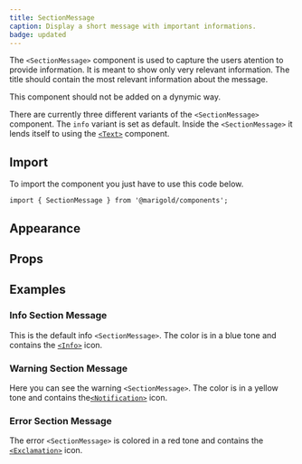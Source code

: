 ```yaml
---
title: SectionMessage
caption: Display a short message with important informations.
badge: updated
---
```


The `<SectionMessage>` component is used to capture the users atention to provide information. It is meant to show only very relevant information. The title should contain the most relevant information about the message.

This component should not be added on a dynymic way.

There are currently three different variants of the `<SectionMessage>` component. The `info` variant is set as default. Inside the `<SectionMessage>` it lends itself to using the [`<Text>`](/componentss/text/) component.

## Import

To import the component you just have to use this code below.

```tsx
import { SectionMessage } from '@marigold/components';
```

## Appearance

<AppearanceTable component={title} />

## Props

<PropsTable componentFile="SectionMessage.tsx" />

## Examples

### Info Section Message

This is the default info `<SectionMessage>`. The color is in a blue tone and contains the [`<Info>`](/concepts/icons/#info) icon.

<ComponentDemo file="./section-message-info.demo.tsx" />

### Warning Section Message

Here you can see the warning `<SectionMessage>`. The color is in a yellow tone and contains the[`<Notification>`](/concepts/icons/#info) icon.

<ComponentDemo file="./section-message-warn.demo.tsx" />

### Error Section Message

The error `<SectionMessage>` is colored in a red tone and contains the [`<Exclamation>`](/concepts/icons/#info) icon.

<ComponentDemo file="./section-message-error.demo.tsx" />
